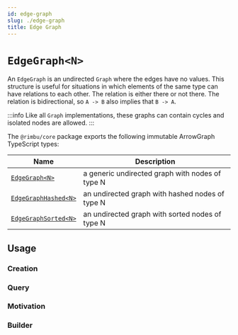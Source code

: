 ```yaml
---
id: edge-graph
slug: ./edge-graph
title: Edge Graph
---
```



# `EdgeGraph<N>`

An `EdgeGraph` is an undirected `Graph` where the edges have no values. This structure is useful for situations in which elements of the same type can have relations to each other. The relation is either there or not there. The relation is bidirectional, so `A -> B` also implies that `B -> A`.

:::info
Like all `Graph` implementations, these graphs can contain cycles and isolated nodes are allowed.
:::

The `@rimbu/core` package exports the following immutable ArrowGraph TypeScript types:

| Name                                                               | Description                                     |
| ------------------------------------------------------------------ | ----------------------------------------------- |
| [`EdgeGraph<N>`](/api/rimbu/graph/EdgeGraph/namespace)             | a generic undirected graph with nodes of type N |
| [`EdgeGraphHashed<N>`](/api/rimbu/graph/EdgeGraphHashed/namespace) | an undirected graph with hashed nodes of type N |
| [`EdgeGraphSorted<N>`](/api/rimbu/graph/EdgeGraphSorted/namespace) | an undirected graph with sorted nodes of type N |

## Usage

### Creation

<SandBox path="graph/edge/non-valued/create.ts" />

### Query

<SandBox path="graph/edge/non-valued/query.ts" />

### Motivation

<SandBox path="graph/edge/non-valued/motivation.ts" />

### Builder

<SandBox path="graph/edge/non-valued/builder.ts" />
